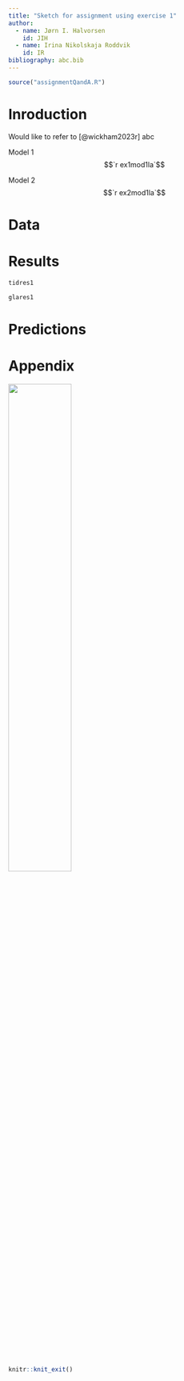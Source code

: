 ```yaml
---
title: "Sketch for assignment using exercise 1"
author:
  - name: Jørn I. Halvorsen
    id: JIH
  - name: Irina Nikolskaja Roddvik
    id: IR
bibliography: abc.bib
---
```



```r
source("assignmentQandA.R")
```

# Inroduction

Would like to refer to [@wickham2023r] abc

Model 1
$$`r ex1mod1la`$$

Model 2
$$`r ex2mod1la`$$

# Data 

# Results


```r
tidres1
```

```r
glares1
```

# Predictions

# Appendix
![](images/price_mileage.png){width=50%}

```r
knitr::knit_exit()
```

